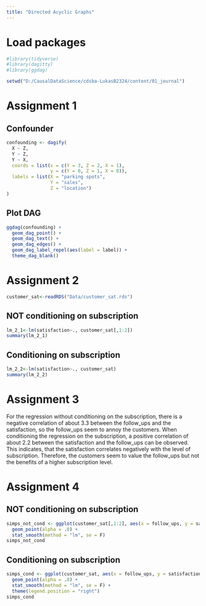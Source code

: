 ```yaml
---
title: "Directed Acyclic Graphs"
---
```


# Load packages
```r
#library(tidyverse)
#library(dagitty)
#library(ggdag)

setwd("D:/CausalDataScience/cdsba-LukasB2324/content/01_journal")
```



# Assignment 1
## Confounder
```r
confounding <- dagify(
  X ~ Z,
  Y ~ Z,
  Y ~ X,
  coords = list(x = c(Y = 3, Z = 2, X = 1),
                y = c(Y = 0, Z = 1, X = 0)),
  labels = list(X = "parking spots",
                Y = "sales",
                Z = "location")
)
```

## Plot DAG
```r
ggdag(confounding) +
  geom_dag_point() +
  geom_dag_text() +
  geom_dag_edges() +
  geom_dag_label_repel(aes(label = label)) +
  theme_dag_blank()
```


# Assignment 2
```r
customer_sat<-readRDS("Data/customer_sat.rds")
```
## NOT conditioning on subscription
```r
lm_2_1<-lm(satisfaction~., customer_sat[,1:2])
summary(lm_2_1)
```
## Conditioning on subscription
```r
lm_2_2<-lm(satisfaction~., customer_sat)
summary(lm_2_2)
```


# Assignment 3
For the regression without conditioning on the subscription, there is a negative correlation of about 3.3 between the follow_ups and the satisfaction, so the follow_ups seem to annoy the customers. When conditioning the regression on the subscription, a positive correlation of about 2.2 between the satisfaction and the follow_ups can be observed. This indicates, that the satisfaction correlates negatively with the level of subscription. Therefore, the customers seem to value the follow_ups but not the benefits of a higher subscription level.


# Assignment 4
## NOT conditioning on subscription
```r
simps_not_cond <- ggplot(customer_sat[,1:2], aes(x = follow_ups, y = satisfaction)) +
  geom_point(alpha = .8) +
  stat_smooth(method = "lm", se = F)
simps_not_cond
```
## Conditioning on subscription  
```r
simps_cond <- ggplot(customer_sat, aes(x = follow_ups, y = satisfaction, color = subscription)) +
  geom_point(alpha = .8) +
  stat_smooth(method = "lm", se = F) +
  theme(legend.position = "right")
simps_cond
```
